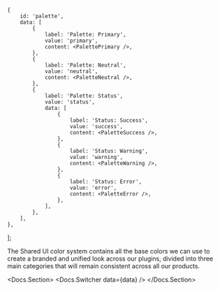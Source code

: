 

	{
		id: 'palette',
		data: [
			{
				label: 'Palette: Primary',
				value: 'primary',
				content: <PalettePrimary />,
			},
			{
				label: 'Palette: Neutral',
				value: 'neutral',
				content: <PaletteNeutral />,
			},
			{
				label: 'Palette: Status',
				value: 'status',
				data: [
					{
						label: 'Status: Success',
						value: 'success',
						content: <PaletteSuccess />,
					},
					{
						label: 'Status: Warning',
						value: 'warning',
						content: <PaletteWarning />,
					},
					{
						label: 'Status: Error',
						value: 'error',
						content: <PaletteError />,
					},
				],
			},
		],
	},
];

<p style={{ marginTop: 40, marginBottom: 0 }}>
	The Shared UI color system contains all the base colors we can use to create
	a branded and unified look across our plugins, divided into three main
	categories that will remain consistent across all our products.
</p>

<Docs.Section>
	<Docs.Switcher data={data} />
</Docs.Section>
